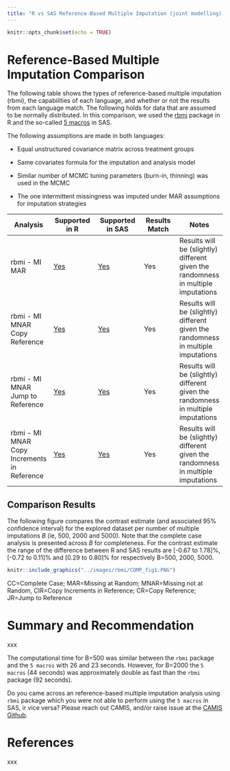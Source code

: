 ```yaml
---
title: "R vs SAS Reference-Based Multiple Imputation (joint modelling): Continuous Data"
---
```


```r
knitr::opts_chunk$set(echo = TRUE)
```

# Reference-Based Multiple Imputation Comparison

The following table shows the types of reference-based multiple imputation (rbmi), the capabilities of each language, and whether or not the results from each language match. The following holds for data that are assumed to be normally distributed. In this comparison, we used the [rbmi](https://cran.r-project.org/web/packages/rbmi/index.html) package in R and the so-called [5 macros](https://www.lshtm.ac.uk/research/centres-projects-groups/missing-data#dia-missing-data) in SAS.

The following assumptions are made in both languages:

* Equal unstructured covariance matrix across treatment groups

* Same covariates formula for the imputation and analysis model

* Similar number of MCMC tuning parameters (burn-in, thinning) was used in the MCMC

* The one intermittent missingness was imputed under MAR assumptions for imputation strategies

| Analysis | Supported in R | Supported in SAS | Results Match | Notes |
|----------|----------------|------------------|---------------|-------|
| rbmi - MI MAR | [Yes](../R/rbmi_continuous_joint.html) | [Yes](../SAS/rbmi_continuous_joint_SAS.html) | Yes | Results will be (slightly) different given the randomness in multiple imputations |
| rbmi - MI MNAR Copy Reference | [Yes](../R/rbmi_continuous_joint.html) | [Yes](../SAS/rbmi_continuous_joint_SAS.html) | Yes | Results will be (slightly) different given the randomness in multiple imputations |
| rbmi - MI MNAR Jump to Reference | [Yes](../R/rbmi_continuous_joint.html) | [Yes](../SAS/rbmi_continuous_joint_SAS.html) | Yes | Results will be (slightly) different given the randomness in multiple imputations |
| rbmi - MI MNAR Copy Increments in Reference | [Yes](../R/rbmi_continuous_joint.html) | [Yes](../SAS/rbmi_continuous_joint_SAS.html) | Yes | Results will be (slightly) different given the randomness in multiple imputations |


## Comparison Results

The following figure compares the contrast estimate (and associated 95% confidence interval) for the explored dataset per number of multiple imputations *B* (ie, 500, 2000 and 5000). Note that the complete case analysis is presented across *B* for completeness. For the contrast estimate the range of the difference between R and SAS results are [-0.67 to 1.78]%, [-0.72 to 0.11]% and [0.29 to 0.80]% for respectively B=500, 2000, 5000.

```r
knitr::include_graphics("../images/rbmi/COMP_fig1.PNG")
```
CC=Complete Case; MAR=Missing at Random; MNAR=Missing not at Random, CIR=Copy Increments in Reference; CR=Copy Reference; JR=Jump to Reference

# Summary and Recommendation

xxx

The computational time for B=500 was similar between the `rbmi` package and the `5 macros` with 26 and 23 seconds. However, for B=2000 the `5 macros` (44 seconds) was approximately double as fast than the `rbmi` package (92 seconds).

Do you came across an reference-based multiple imputation analysis using `rbmi` package which you were not able to perform using the `5 macros` in SAS, ir vice versa? Please reach out CAMIS, and/or raise issue at the [CAMIS Github](https://github.com/PSIAIMS/CAMIS/issues).

# References

xxx
